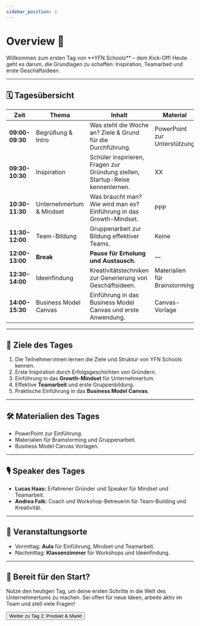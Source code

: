 ```yaml
---
sidebar_position: 2
---
```


# Overview 🚀

<Admonition type="info" icon="🎯">
  Willkommen zum ersten Tag von **YFN Schools** – dem Kick-Off!  
  Heute geht es darum, die Grundlagen zu schaffen: Inspiration, Teamarbeit und erste Geschäftsideen.
</Admonition>

---

## 🗓️ **Tagesübersicht**

| **Zeit**     | **Thema**              | **Inhalt**                                                                 | **Material**               | **Speaker**   | **Betreuer**   | **Ort**        |
|--------------|-------------------------|----------------------------------------------------------------------------|----------------------------|--------------|--------------|---------------|
| **09:00-09:30** | Begrüßung & Intro       | Was steht die Woche an? Ziele & Grund für die Durchführung.                 | PowerPoint zur Unterstützung | Lucas Haas   | Andrea Falk   | Aula          |
| **09:30-10:30** | Inspiration            | Schüler inspirieren, Fragen zur Gründung stellen, Startup-Reise kennenlernen. | XX                         | XX           | Andrea Falk   | Aula          |
| **10:30-11:30** | Unternehmertum & Mindset | Was braucht man? Wie wird man es? Einführung in das Growth-Mindset.         | PPP                        | Lucas Haas   | Andrea Falk   | Aula          |
| **11:30-12:00** | Team-Bildung           | Gruppenarbeit zur Bildung effektiver Teams.                                 | Keine                      | Lucas Haas   | Andrea Falk   | Aula          |
| **12:00-13:00** | **Break**              | **Pause für Erholung und Austausch.**                                       | —                          | —            | —            | —             |
| **12:30-14:00** | Ideenfindung           | Kreativitätstechniken zur Generierung von Geschäftsideen.                   | Materialien für Brainstorming | —            | —            | Klassenzimmer |
| **14:00-15:30** | Business Model Canvas  | Einführung in das Business Model Canvas und erste Anwendung.                | Canvas-Vorlage             | —            | —            | Klassenzimmer |

---

## 🎯 **Ziele des Tages**

1. Die Teilnehmer:innen lernen die Ziele und Struktur von YFN Schools kennen.  
2. Erste Inspiration durch Erfolgsgeschichten von Gründern.  
3. Einführung in das **Growth-Mindset** für Unternehmertum.  
4. Effektive **Teamarbeit** und erste Gruppenbildung.  
5. Praktische Einführung in das **Business Model Canvas**.  

---

## 🛠️ **Materialien des Tages**

- PowerPoint zur Einführung.  
- Materialien für Brainstorming und Gruppenarbeit.  
- Business Model Canvas Vorlagen.  

---

## 🎙️ **Speaker des Tages**

- **Lucas Haas:** Erfahrener Gründer und Speaker für Mindset und Teamarbeit.  
- **Andrea Falk:** Coach und Workshop-Betreuerin für Team-Building und Kreativität.  

---

## 📍 **Veranstaltungsorte**

- Vormittag: **Aula** für Einführung, Mindset und Teamarbeit.  
- Nachmittag: **Klassenzimmer** für Workshops und Ideenfindung.  

---

## 🚀 **Bereit für den Start?**

Nutze den heutigen Tag, um deine ersten Schritte in die Welt des Unternehmertums zu machen. Sei offen für neue Ideen, arbeite aktiv im Team und stell viele Fragen!

<Button destination="/roadmap/docs/startup-basics/yfn-school/day-2/overview">
  Weiter zu Tag 2: Produkt & Markt
</Button>